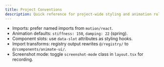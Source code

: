 ```yaml
---
title: Project Conventions
description: Quick reference for project-wide styling and animation rules.
---
```


- Imports: prefer named imports from `motion/react`.
- Animation defaults: `stiffness: 150`, `damping: 22` (spring).
- Component slots: use `data-slot` attributes as styling hooks.
- Import transforms: registry output rewrites `@/registry/` to `@/components/animate-ui/`.
- Screenshot mode: toggle `screenshot-mode` class in `layout.tsx` for recording.

